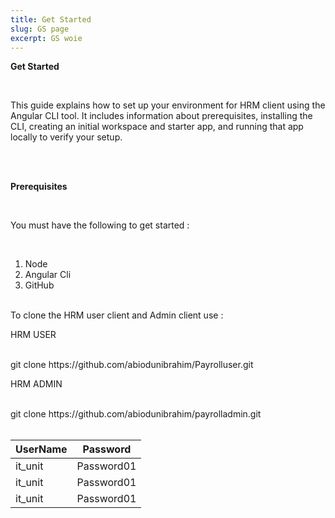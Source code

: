 ```yaml
---
title: Get Started
slug: GS page
excerpt: GS woie
---
```


**Get Started**

<br />

This guide explains how to set up your environment for HRM client using the Angular CLI tool.
It includes information about prerequisites, installing the CLI, creating an initial workspace and
starter app, and running that app locally to verify your setup.

<br />
<br />

**Prerequisites**

<br />

You must have the following to get started :

<br />

1. Node
2. Angular Cli
3. GitHub

<br />
To clone the HRM user client and Admin client use :
<br />

HRM USER

<br />
git clone https://github.com/abiodunibrahim/Payrolluser.git
<br />

HRM ADMIN

<br />
git clone https://github.com/abiodunibrahim/payrolladmin.git
<br />
<br />

| UserName |  Password  |
| -------- | :--------: |
| it_unit  | Password01 |
| it_unit  | Password01 |
| it_unit  | Password01 |
